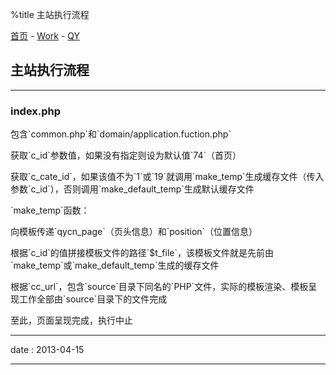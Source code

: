 %title 主站执行流程

[[../../index|首页]] - [[../index|Work]] - [[index|QY]]
==主站执行流程==
----
===index.php===

包含`common.php`和`domain/application.fuction.php`

获取`c_id`参数值，如果没有指定则设为默认值`74`（首页）

获取`c_cate_id`，如果该值不为`1`或`19`就调用`make_temp`生成缓存文件（传入参数`c_id`），否则调用`make_default_temp`生成默认缓存文件

`make_temp`函数：
{{{class="brush: php"
function make_temp ($id) {
  $tcache_dir = WEBPATH_DIR.'templates/cache/';  // 指定缓存文件存储路径
  if(! file_exists($tcache_dir)) {
    mkdir($tcache_dir);
  }
  
  $temp_onfo = cls_entry::load('content')->temp_info($id);  // 读数据库，取得页面内容
  $temp_onfo = $temp_onfo['result'];
  
  $content   = str_replace('{$content}',$temp_onfo['c_content'],$temp_onfo['t_code']);  // 执行模板填充
  
  return file_put_contents($tcache_dir.$id.'.html',$content);  // 将填充后的内容写入文件
}
}}}

向模板传递`qycn_page`（页头信息）和`position`（位置信息）

根据`c_id`的值拼接模板文件的路径`$t_file`，该模板文件就是先前由`make_temp`或`make_default_temp`生成的缓存文件

根据`cc_url`，包含`source`目录下同名的`PHP`文件，实际的模板渲染、模板呈现工作全部由`source`目录下的文件完成

至此，页面呈现完成，执行中止
----
<red>date</red> : 2013-04-15
----
